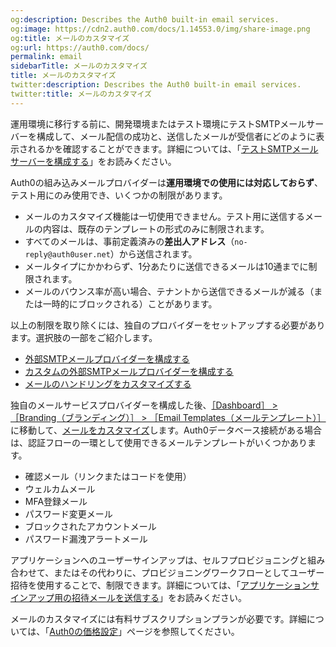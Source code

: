```yaml
---
og:description: Describes the Auth0 built-in email services.
og:image: https://cdn2.auth0.com/docs/1.14553.0/img/share-image.png
og:title: メールのカスタマイズ
og:url: https://auth0.com/docs/
permalink: email
sidebarTitle: メールのカスタマイズ
title: メールのカスタマイズ
twitter:description: Describes the Auth0 built-in email services.
twitter:title: メールのカスタマイズ
---
```


運用環境に移行する前に、開発環境またはテスト環境にテストSMTPメールサーバーを構成して、メール配信の成功と、送信したメールが受信者にどのように表示されるかを確認することができます。詳細については、「[テストSMTPメールサーバーを構成する](/brand-and-customize/email/configure-test-smtp-email-servers)」をお読みください。

Auth0の組み込みメールプロバイダーは**運用環境での使用には対応しておらず**、テスト用にのみ使用でき、いくつかの制限があります。

* メールのカスタマイズ機能は一切使用できません。テスト用に送信するメールの内容は、既存のテンプレートの形式のみに制限されます。
* すべてのメールは、事前定義済みの**差出人アドレス**（`no-reply@auth0user.net`）から送信されます。
* メールタイプにかかわらず、1分あたりに送信できるメールは10通までに制限されます。
* メールのバウンス率が高い場合、テナントから送信できるメールが減る（または一時的にブロックされる）ことがあります。

以上の制限を取り除くには、独自のプロバイダーをセットアップする必要があります。選択肢の一部をご紹介します。

* [外部SMTPメールプロバイダーを構成する](/brand-and-customize/email/smtp-email-providers)
* [カスタムの外部SMTPメールプロバイダーを構成する](/brand-and-customize/email/configure-custom-external-smtp-email-provider)
* [メールのハンドリングをカスタマイズする](/brand-and-customize/email/manage-email-flow)

独自のメールサービスプロバイダーを構成した後、[［Dashboard］ > ［Branding（ブランディング）］ > ［Email Templates（メールテンプレート）］](%24%7Bmanage_url%7D/#/emails)に移動して、[メールをカスタマイズ](/brand-and-customize/email/customize-email-templates)します。Auth0データベース接続がある場合は、認証フローの一環として使用できるメールテンプレートがいくつかあります。

* 確認メール（リンクまたはコードを使用）
* ウェルカムメール
* MFA登録メール
* パスワード変更メール
* ブロックされたアカウントメール
* パスワード漏洩アラートメール

アプリケーションへのユーザーサインアップは、セルフプロビジョニングと組み合わせて、またはその代わりに、プロビジョニングワークフローとしてユーザー招待を使用することで、制限できます。詳細については、「[アプリケーションサインアップ用の招待メールを送信する](/brand-and-customize/email/send-email-invitations-for-application-signup)」をお読みください。

メールのカスタマイズには有料サブスクリプションプランが必要です。詳細については、「[Auth0の価格設定](https://auth0.com/pricing)」ページを参照してください。